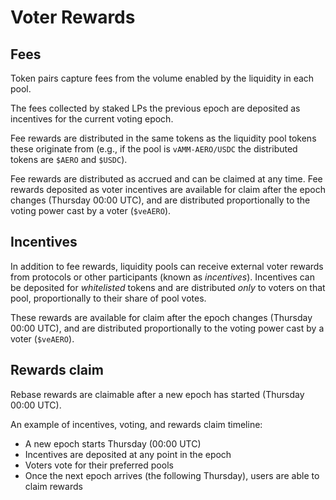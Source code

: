 
# Voter Rewards

## Fees

Token pairs capture fees from the volume enabled by the liquidity in each pool.

The fees collected by staked LPs the previous epoch are deposited as incentives
for the current voting epoch.

Fee rewards are distributed in the same tokens as the liquidity pool tokens
these originate from (e.g., if the pool is `vAMM-AERO/USDC` the distributed
tokens are `$AERO` and `$USDC`).

Fee rewards are distributed as accrued and can be claimed at any time. Fee rewards deposited as voter incentives are available for claim after the epoch changes (Thursday 00:00 UTC), and are distributed proportionally to the voting power cast by a voter (`$veAERO`).

## Incentives

In addition to fee rewards, liquidity pools can receive external voter rewards from protocols or other participants (known as _incentives_). Incentives can be deposited for _whitelisted_ tokens and are distributed _only_ to voters on that pool, proportionally to their share of pool votes.

These rewards are available for claim after the epoch changes (Thursday 00:00 UTC), and are distributed proportionally to the voting power cast by a voter (`$veAERO`).

## Rewards claim

Rebase rewards are claimable after a new epoch has started (Thursday 00:00 UTC).

An example of incentives, voting, and rewards claim timeline:

- A new epoch starts Thursday (00:00 UTC)
- Incentives are deposited at any point in the epoch
- Voters vote for their preferred pools
- Once the next epoch arrives (the following Thursday), users are able to claim rewards

<SVG
  src="/svg/docs/chart-feesbribes.svg"
  className="w-full max-w-full h-auto mt-4"
/>
